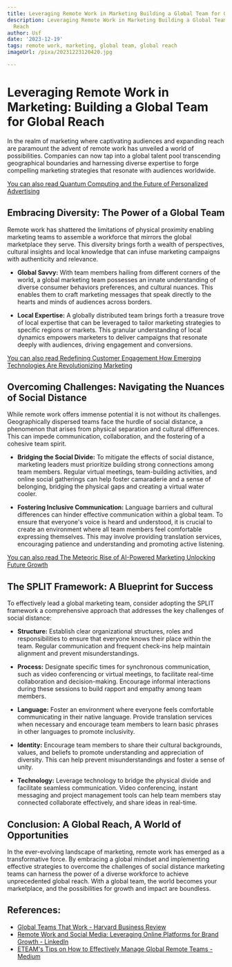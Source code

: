 ```yaml
---
title: Leveraging Remote Work in Marketing Building a Global Team for Global Reach
description: Leveraging Remote Work in Marketing Building a Global Team for Global
  Reach
author: Usf
date: '2023-12-19'
tags: remote work, marketing, global team, global reach
imageUrl: /pixa/20231223120420.jpg

---
```

# Leveraging Remote  Work in Marketing: Building a Global Team for Global Reach

In the realm of marketing  where captivating audiences and expanding reach are paramount the advent of remote work has unveiled a world of possibilities. Companies can now tap into a global talent pool transcending geographical boundaries and harnessing  diverse  expertise to forge compelling marketing strategies that resonate with audiences worldwide.

[You can also read Quantum Computing and the  Future of Personalized Advertising](Quantum%20Computing%20and%20the%20Future%20of%20Personalized%20Advertising)


## Embracing Diversity: The  Power of a  Global Team

Remote work has shattered the limitations of physical proximity enabling marketing teams  to assemble a workforce that  mirrors the global marketplace  they serve. This diversity brings forth a wealth of  perspectives,  cultural insights and local knowledge that can infuse marketing campaigns with authenticity and relevance.

* **Global Savvy:** With team members hailing from  different  corners of the world, a global marketing team possesses  an  innate understanding of diverse consumer behaviors preferences, and cultural nuances.  This enables them to craft marketing messages that speak directly to the hearts and minds of audiences across borders.

* **Local Expertise:** A globally distributed team brings forth a treasure trove  of local expertise that can be leveraged to tailor  marketing strategies  to specific regions or markets. This granular understanding of local dynamics empowers  marketers to deliver campaigns that resonate deeply  with audiences, driving engagement and conversions.

[You can  also read Redefining  Customer Engagement How Emerging Technologies Are  Revolutionizing Marketing](Redefining%20Customer%20Engagement%20How%20Emerging%20Technologies%20Are%20Revolutionizing%20Marketing)


## Overcoming Challenges: Navigating the Nuances of Social  Distance

While remote work offers immense  potential it is not without its challenges. Geographically dispersed teams  face the hurdle of social distance, a phenomenon that arises from physical  separation  and cultural differences.  This can impede communication, collaboration, and the fostering of a cohesive team spirit.

* **Bridging the Social Divide:** To mitigate the effects of social distance, marketing leaders must prioritize building strong connections among team members. Regular virtual meetings, team-building activities, and online social gatherings can help foster camaraderie and a sense of belonging, bridging the physical gaps and creating a virtual water  cooler.

* **Fostering Inclusive Communication:** Language barriers and cultural differences can hinder effective communication within a global team. To ensure that everyone's voice is heard and understood, it is crucial to create an environment where all team members feel comfortable expressing themselves. This may involve providing translation services, encouraging  patience and understanding and promoting active listening.

[You can also read The  Meteoric Rise of AI-Powered Marketing Unlocking Future Growth](The%20Meteoric%20Rise%20of%20AI-Powered%20Marketing%20Unlocking%20Future%20Growth)


## The SPLIT Framework: A Blueprint for Success

To effectively  lead a global marketing  team, consider adopting the SPLIT framework a comprehensive approach that  addresses the key challenges of social  distance:

*  **Structure:** Establish clear organizational structures, roles and responsibilities  to ensure that everyone knows their place within the team. Regular communication and frequent check-ins help maintain alignment and prevent misunderstandings.

* **Process:** Designate specific times for synchronous communication, such as video conferencing  or  virtual meetings, to facilitate  real-time collaboration and decision-making. Encourage informal interactions during these sessions to build rapport and empathy among team members.

* **Language:** Foster an environment where everyone feels comfortable communicating in their native language.  Provide translation services when necessary and encourage team members  to learn basic phrases  in other languages to  promote inclusivity.

* **Identity:** Encourage team members to share their cultural backgrounds, values, and beliefs to promote understanding and  appreciation of diversity. This can help prevent misunderstandings  and foster  a  sense  of unity.

* **Technology:** Leverage technology to bridge the physical divide and facilitate seamless communication. Video conferencing, instant messaging and project management tools can help team members stay connected collaborate effectively, and share ideas in real-time.

## Conclusion:  A Global Reach,  A World of Opportunities

In the ever-evolving  landscape of  marketing, remote work  has emerged  as a  transformative force. By embracing a global mindset and implementing effective strategies to overcome the challenges of social distance marketing teams can harness the power of a  diverse  workforce to achieve unprecedented global reach.  With a global team, the world becomes  your marketplace,  and the possibilities  for growth and impact are boundless.

## References:
- [Global Teams That Work - Harvard Business Review](https://hbr.org/2015/10/global-teams-that-work)
- [Remote Work and Social Media: Leveraging Online Platforms for Brand Growth - LinkedIn](https://www.linkedin.com/pulse/remote-work-social-media-leveraging-online-platforms-brand?trk=article-ssr-frontend-pulse_more-articles_related-content-card)
- [ETEAM's Tips on How to Effectively Manage Global Remote Teams - Medium](https://medium.com/eteam/eteams-tips-on-how-to-effectively-manage-global-remote-teams-9632596529b7)
